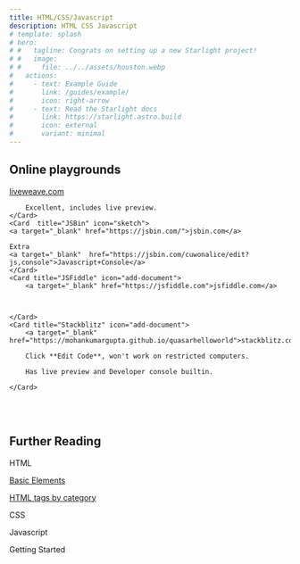 ```yaml
---
title: HTML/CSS/Javascript
description: HTML CSS Javascript
# template: splash
# hero:
# #   tagline: Congrats on setting up a new Starlight project!
# #   image:
# #     file: ../../assets/houston.webp
#   actions:
#     - text: Example Guide
#       link: /guides/example/
#       icon: right-arrow
#     - text: Read the Starlight docs
#       link: https://starlight.astro.build
#       icon: external
#       variant: minimal
---
```



## Online playgrounds

<CardGrid>
	<Card title="LiveWeave" icon="figma">
		<a target="_blank" href="https://liveweave.com/">liveweave.com</a>

		Excellent, includes live preview.
	</Card>
	<Card  title="JSBin" icon="sketch">
	<a target="_blank" href="https://jsbin.com/">jsbin.com</a>

    Extra
	<a target="_blank"  href="https://jsbin.com/cuwonalice/edit?js,console">Javascript+Console</a>
	</Card>
	<Card title="JSFiddle" icon="add-document">
	    <a target="_blank" href="https://jsfiddle.com">jsfiddle.com</a>
		
        

	</Card>	
	<Card title="Stackblitz" icon="add-document">
	    <a target="_blank" href="https://mohankumargupta.github.io/quasarhelloworld">stackblitz.com</a>
		
		Click **Edit Code**, won't work on restricted computers.
 
        Has live preview and Developer console builtin.

	</Card>
</CardGrid>
<br/><br/>

## Further Reading

HTML

<p><a target="_blank" href="https://www.learn-html.org/en/Basic_Elements">Basic Elements</a></p>
<p><a target="_blank" href="https://www.w3schools.com/tags/ref_byfunc.asp">HTML tags by category</a></p>

CSS



Javascript



<div style="display: flex;">
	<div style="display: flex; width: 100%; justify-items: center;align-items: center;">
		<LinkButton href="/htmlcssjavascript/html/html_document" >Getting Started</LinkButton>
	</div>
</div>


